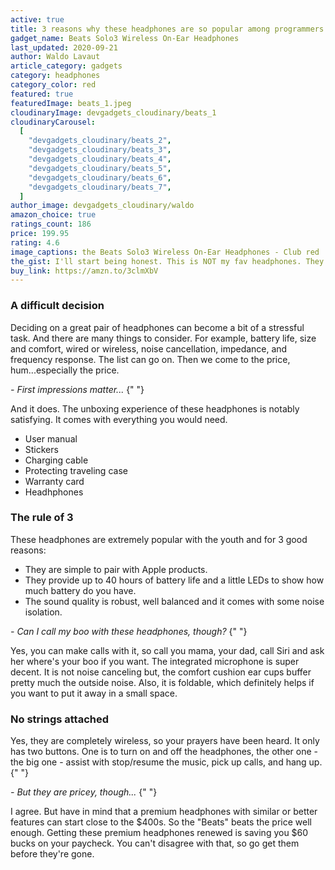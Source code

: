 ```yaml
---
active: true
title: 3 reasons why these headphones are so popular among programmers
gadget_name: Beats Solo3 Wireless On-Ear Headphones
last_updated: 2020-09-21
author: Waldo Lavaut
article_category: gadgets
category: headphones
category_color: red
featured: true
featuredImage: beats_1.jpeg
cloudinaryImage: devgadgets_cloudinary/beats_1
cloudinaryCarousel:
  [
    "devgadgets_cloudinary/beats_2",
    "devgadgets_cloudinary/beats_3",
    "devgadgets_cloudinary/beats_4",
    "devgadgets_cloudinary/beats_5",
    "devgadgets_cloudinary/beats_6",
    "devgadgets_cloudinary/beats_7",
  ]
author_image: devgadgets_cloudinary/waldo
amazon_choice: true
ratings_count: 186
price: 199.95
rating: 4.6
image_captions: the Beats Solo3 Wireless On-Ear Headphones - Club red
the_gist: I'll start being honest. This is NOT my fav headphones. They can be a bit tight when you put them on, but there are things I have learned to love about it, and you will love too.
buy_link: https://amzn.to/3clmXbV
---
```


<article className="mt-12 text-lg prose max-w-sm md:max-w-none text-cool-gray-500">
  <h3>A difficult decision</h3>

<p>
  Deciding on a great pair of headphones can become a bit of a stressful task.
  And there are many things to consider. For example, battery life, size and
  comfort, wired or wireless, noise cancellation, impedance, and frequency
  response. The list can go on. Then we come to the price, hum...especially the
  price.
</p>

<em className="text-base font-semibold text-cool-gray-600">
  - First impressions matter...
</em>{" "}

<p>
  And it does. The unboxing experience of these headphones is notably
  satisfying. It comes with everything you would need.
</p>

<ul>
  <li>User manual</li>
  <li>Stickers</li>
  <li>Charging cable</li>
  <li>Protecting traveling case</li>
  <li>Warranty card</li>
  <li>Headhphones</li>
</ul>

<h3>The rule of 3</h3>

<p>
  These headphones are extremely popular with the youth and for 3 good reasons:
</p>

<ul>
  <li>They are simple to pair with Apple products. </li>
  <li>
    They provide up to 40 hours of battery life and a little LEDs to show how
    much battery do you have.
  </li>
  <li>
    The sound quality is robust, well balanced and it comes with some noise
    isolation.
  </li>
</ul>

<Carousel carousel={props.carousel} />

<em className="text-base font-semibold text-cool-gray-600">
  - Can I call my boo with these headphones, though?
</em>{" "}

<p>
  Yes, you can make calls with it, so call you mama, your dad, call Siri and ask
  her where's your boo if you want. The integrated microphone is super decent.
  It is not noise canceling but, the comfort cushion ear cups buffer pretty much
  the outside noise. Also, it is foldable, which definitely helps if you want to
  put it away in a small space.
</p>

<h3>No strings attached</h3>

<p>
  Yes, they are completely wireless, so your prayers have been heard. It only
  has two buttons. One is to turn on and off the headphones, the other one - the
  big one - assist with stop/resume the music, pick up calls, and hang up.{" "}
</p>

<em className="text-base font-semibold text-cool-gray-600">
  - But they are pricey, though...
</em>{" "}

<p>
  I agree. But have in mind that a premium headphones with similar or better features can start close to the $400s.  So the "Beats" beats the price well enough. Getting these premium headphones renewed is saving you $60 bucks on your paycheck. You can't disagree with that, so go get them before they're gone.
</p>
</article>
